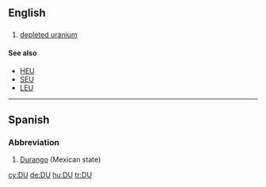 {{also|Appendix:Variations of "du"}}
==English==

==={{initialism-old|en}}===
{{en-noun|-}}

# [[depleted uranium]]

====See also====
* [[HEU]]
* [[SEU]]
* [[LEU]]

----

==Spanish==

===Abbreviation===
{{head|es|abbreviation}}

# [[Durango]] (Mexican state)

[[cy:DU]]
[[de:DU]]
[[hu:DU]]
[[tr:DU]]
